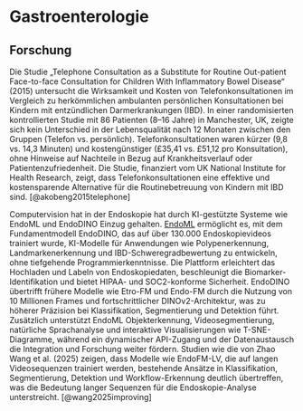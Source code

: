 # Gastroenterologie 

## Forschung 

Die Studie „Telephone Consultation as a Substitute for Routine Out-patient Face-to-face Consultation for Children With Inflammatory Bowel Disease“ (2015) untersucht die Wirksamkeit und Kosten von Telefonkonsultationen im Vergleich zu herkömmlichen ambulanten persönlichen Konsultationen bei Kindern mit entzündlichen Darmerkrankungen (IBD). In einer randomisierten kontrollierten Studie mit 86 Patienten (8–16 Jahre) in Manchester, UK, zeigte sich kein Unterschied in der Lebensqualität nach 12 Monaten zwischen den Gruppen (Telefon vs. persönlich). Telefonkonsultationen waren kürzer (9,8 vs. 14,3 Minuten) und kostengünstiger (£35,41 vs. £51,12 pro Konsultation), ohne Hinweise auf Nachteile in Bezug auf Krankheitsverlauf oder Patientenzufriedenheit. Die Studie, finanziert vom UK National Institute for Health Research, zeigt, dass Telefonkonsultationen eine effektive und kostensparende Alternative für die Routinebetreuung von Kindern mit IBD sind. [@akobeng2015telephone]

Computervision hat in der Endoskopie hat durch KI-gestützte Systeme wie EndoML und EndoDINO Einzug gehalten. [EndoML](https://www.endoml.ai/) ermöglicht es, mit dem Fundamentmodell EndoDINO, das auf über 130.000 Endoskopievideos trainiert wurde, KI-Modelle für Anwendungen wie Polypenerkennung, Landmarkenerkennung und IBD-Schweregradbewertung zu entwickeln, ohne tiefgehende Programmierkenntnisse. Die Plattform erleichtert das Hochladen und Labeln von Endoskopiedaten, beschleunigt die Biomarker-Identifikation und bietet HIPAA- und SOC2-konforme Sicherheit. EndoDINO übertrifft frühere Modelle wie Etro-FM und Endo-FM durch die Nutzung von 10 Millionen Frames und fortschrittlicher DINOv2-Architektur, was zu höherer Präzision bei Klassifikation, Segmentierung und Detektion führt. Zusätzlich unterstützt EndoML Objekterkennung, Videosegmentierung, natürliche Sprachanalyse und interaktive Visualisierungen wie T-SNE-Diagramme, während ein dynamischer API-Zugang und der Datenaustausch die Integration und Forschung weiter fördern. Studien wie die von Zhao Wang et al. (2025) zeigen, dass Modelle wie EndoFM-LV, die auf langen Videosequenzen trainiert werden, bestehende Ansätze in Klassifikation, Segmentierung, Detektion und Workflow-Erkennung deutlich übertreffen, was die Bedeutung langer Sequenzen für die Endoskopie-Analyse unterstreicht. [@wang2025improving]
